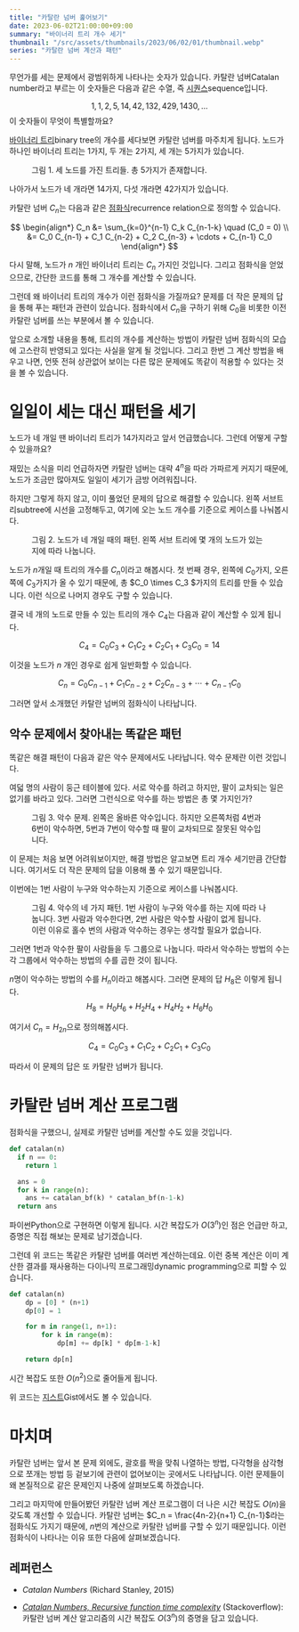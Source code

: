 ```yaml
---
title: "카탈란 넘버 훑어보기"
date: 2023-06-02T21:00:00+09:00
summary: "바이너리 트리 개수 세기"
thumbnail: "/src/assets/thumbnails/2023/06/02/01/thumbnail.webp"
series: "카탈란 넘버 계산과 패턴"
---
```






무언가를 세는 문제에서 광범위하게 나타나는 숫자가 있습니다.
카탈란 넘버<L>Catalan number</L>라고 부르는 이 숫자들은 다음과 같은 수열, 즉 [시퀀스][wp-seq]<L>sequence</L>입니다.

[wp-seq]: https://ko.wikipedia.org/wiki/%EC%88%98%EC%97%B4
$$
1, 1, 2, 5, 14, 42, 132, 429, 1430, \dots
$$
이 숫자들이 무엇이 특별할까요?

[바이너리 트리][wiki-bin-tree]<L>binary tree</L>의 개수를 세다보면 카탈란 넘버를 마주치게 됩니다.
노드가 하나인 바이너리 트리는 1가지, 두 개는 2가지, 세 개는 5가지가 있습니다.

[wiki-bin-tree]: https://ko.wikipedia.org/wiki/%EC%9D%B4%EC%A7%84_%ED%8A%B8%EB%A6%AC

<Figure src={fig1} alt="Five kinds of binary trees with three nodes">
  <FigureCaption slot="caption">그림 1. 세 노드를 가진 트리들. 총 5가지가 존재합니다.</FigureCaption>
</Figure>

나아가서 노드가 네 개라면 14가지, 다섯 개라면 42가지가 있습니다.

카탈란 넘버 $C_n$는 다음과 같은 [점화식][wiki-recur-rel]<L>recurrence relation</L>으로 정의할 수 있습니다.

[wiki-recur-rel]: https://ko.wikipedia.org/wiki/%EC%A0%90%ED%99%94%EC%8B%9D
$$
\begin{align*}
  C_n &= \sum_{k=0}^{n-1} C_k C_{n-1-k} \quad (C_0 = 0) \\
      &= C_0 C_{n-1} + C_1 C_{n-2} + C_2 C_{n-3} + \cdots + C_{n-1} C_0
\end{align*}
$$

다시 말해, 노드가 $n$ 개인 바이너리 트리는 $C_n$ 가지인 것입니다.
그리고 점화식을 얻었으므로, 간단한 코드를 통해 그 개수를 계산할 수 있습니다.

그런데 왜 바이너리 트리의 개수가 이런 점화식을 가질까요?
문제를 더 작은 문제의 답을 통해 푸는 패턴과 관련이 있습니다.
점화식에서 $C_n$을 구하기 위해 $C_0$을 비롯한 이전 카탈란 넘버를 쓰는 부분에서 볼 수 있습니다.

앞으로 소개할 내용을 통해, 트리의 개수를 계산하는 방법이 카탈란 넘버 점화식의 모습에 고스란히 반영되고 있다는 사실을 알게 될 것입니다.
그리고 한번 그 계산 방법을 배우고 나면, 언뜻 전혀 상관없어 보이는 다른 많은 문제에도 똑같이 적용할 수 있다는 것을 볼 수 있습니다.



# 일일이 세는 대신 패턴을 세기

노드가 네 개일 땐 바이너리 트리가 14가지라고 앞서 언급했습니다.
그런데 어떻게 구할 수 있을까요?

재밌는 소식을 미리 언급하자면 카탈란 넘버는 대략 $4^n$을 따라 가파르게 커지기 때문에, 노드가 조금만 많아져도 일일이 세기가 금방 어려워집니다.

하지만 그렇게 하지 않고, 이미 풀었던 문제의 답으로 해결할 수 있습니다.
왼쪽 서브트리<L>subtree</L>에 시선을 고정해두고, 여기에 오는 노드 개수를 기준으로 케이스를 나눠봅시다.

<Figure src={fig2} alt="Four cases of binary tress with four nodes">
  <FigureCaption slot="caption">그림 2. 노드가 네 개일 때의 패턴. 왼쪽 서브 트리에 몇 개의 노드가 있는 지에 따라 나눕니다.</FigureCaption>
</Figure>

노드가 $n$개일 때 트리의 개수를 $C_n$이라고 해봅시다.
첫 번째 경우, 왼쪽에 $C_0$가지, 오른쪽에 $C_3$가지가 올 수 있기 때문에, 총 $C_0 \times C_3 $가지의 트리를 만들 수 있습니다.
이런 식으로 나머지 경우도 구할 수 있습니다.

결국 네 개의 노드로 만들 수 있는 트리의 개수 $C_4$는 다음과 같이 계산할 수 있게 됩니다.

$$
C_4 = C_0 C_3 + C_1 C_2 + C_2 C_1 + C_3 C_0 = 14
$$

이것을 노드가 $n$ 개인 경우로 쉽게 일반화할 수 있습니다.

$$
C_n = C_0 C_{n-1} + C_1 C_{n-2} + C_2 C_{n-3} + \cdots + C_{n-1} C_0
$$

그러면 앞서 소개했던 카탈란 넘버의 점화식이 나타납니다.

## 악수 문제에서 찾아내는 똑같은 패턴

똑같은 해결 패턴이 다음과 같은 악수 문제에서도 나타납니다.
악수 문제란 이런 것입니다.

<Callout>
  여덟 명의 사람이 둥근 테이블에 있다.
  서로 악수를 하려고 하지만, 팔이 교차되는 일은 없기를 바라고 있다.
  그러면 그런식으로 악수를 하는 방법은 총 몇 가지인가?
</Callout>

<Figure src={fig3} alt="Successful and failed case of handshaking">
  <FigureCaption slot="caption">
    그림 3. 악수 문제.
    왼쪽은 올바른 악수입니다.
    하지만 오른쪽처럼 4번과 6번이 악수하면, 5번과 7번이 악수할 때 팔이 교차되므로 잘못된 악수입니다.
  </FigureCaption>
</Figure>

이 문제는 처음 보면 어려워보이지만, 해결 방법은 알고보면 트리 개수 세기만큼 간단합니다.
여기서도 더 작은 문제의 답을 이용해 풀 수 있기 때문입니다.

이번에는 1번 사람이 누구와 악수하는지 기준으로 케이스를 나눠봅시다.

<Figure src={fig4} alt="Handshaking diagram">
  <FigureCaption slot="caption">그림 4. 악수의 네 가지 패턴. 1번 사람이 누구와 악수를 하는 지에 따라 나눕니다. 3번 사람과 악수한다면, 2번 사람은 악수할 사람이 없게 됩니다. 이런 이유로 홀수 번의 사람과 악수하는 경우는 생각할 필요가 없습니다.</FigureCaption>
</Figure>

그러면 1번과 악수한 팔이 사람들을 두 그룹으로 나눕니다.
따라서 악수하는 방법의 수는 각 그룹에서 악수하는 방법의 수를 곱한 것이 됩니다.

$n$명이 악수하는 방법의 수를 $H_n$이라고 해봅시다.
그러면 문제의 답 $H_8$은 이렇게 됩니다.
$$
H_8 = H_0 H_6 + H_2 H_4 + H_4 H_2 + H_6 H_0
$$

여기서 $C_n = H_{2n}$으로 정의해봅시다.

$$
C_4 = C_0 C_3 + C_1 C_2 + C_2 C_1 + C_3 C_0
$$

따라서 이 문제의 답은 또 카탈란 넘버가 됩니다.



# 카탈란 넘버 계산 프로그램

점화식을 구했으니, 실제로 카탈란 넘버를 계산할 수도 있을 것입니다.

```python
def catalan(n)
  if n == 0:
    return 1

  ans = 0
  for k in range(n):
    ans += catalan_bf(k) * catalan_bf(n-1-k)
  return ans
```

파이썬<L>Python</L>으로 구현하면 이렇게 됩니다.
시간 복잡도가 $O(3^n)$인 점은 언급만 하고, 증명은 직접 해보는 문제로 남기겠습니다.

그런데 위 코드는 똑같은 카탈란 넘버를 여러번 계산하는데요.
이런 중복 계산은 이미 계산한 결과를 재사용하는 다이나믹 프로그래밍<L>dynamic programming</L>으로 피할 수 있습니다.

```python
def catalan(n)
    dp = [0] * (n+1)
    dp[0] = 1

    for m in range(1, n+1):
        for k in range(m):
            dp[m] += dp[k] * dp[m-1-k]

    return dp[n]
```

시간 복잡도 또한 $O(n^2)$으로 줄어들게 됩니다.

위 코드는 [지스트][gist]<L>Gist</L>에서도 볼 수 있습니다.

[gist]: https://gist.github.com/wcho21/1ada520f7564620ee0f73527ff0bb3a4



# 마치며

카탈란 넘버는 앞서 본 문제 외에도, 괄호를 짝을 맞춰 나열하는 방법, 다각형을 삼각형으로 쪼개는 방법 등 겉보기에 관련이 없어보이는 곳에서도 나타납니다.
이런 문제들이 왜 본질적으로 같은 문제인지 나중에 살펴보도록 하겠습니다.

그리고 마지막에 만들어봤던 카탈란 넘버 계산 프로그램이 더 나은 시간 복잡도 $O(n)$을 갖도록 개선할 수 있습니다.
카탈란 넘버는 $C_n = \frac{4n-2}{n+1} C_{n-1}$라는 점화식도 가지기 때문에, $n$번의 계산으로 카탈란 넘버를 구할 수 있기 때문입니다.
이런 점화식이 나타나는 이유 또한 다음에 살펴보겠습니다.

## 레퍼런스

- *Catalan Numbers* (Richard Stanley, 2015)

- [*Catalan Numbers, Recursive function time complexity*][so-catalan] (Stackoverflow): 카탈란 넘버 계산 알고리즘의 시간 복잡도 $O(3^n)$의 증명을 담고 있습니다.

[so-catalan]: https://stackoverflow.com/questions/27371612/catalan-numbers-recursive-function-time-complexity